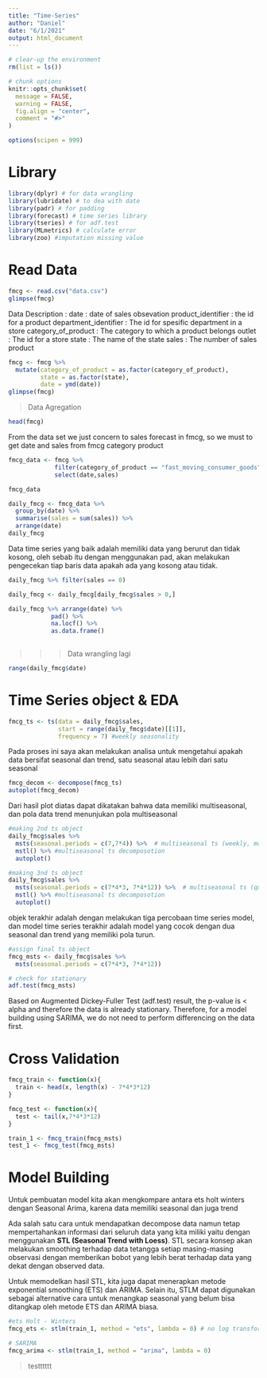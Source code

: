 ```yaml
---
title: "Time-Series"
author: "Daniel"
date: "6/1/2021"
output: html_document
---
```



```r
# clear-up the environment
rm(list = ls())

# chunk options
knitr::opts_chunk$set(
  message = FALSE,
  warning = FALSE,
  fig.align = "center",
  comment = "#>"
)

options(scipen = 999)
```

# Library

```r
library(dplyr) # for data wrangling
library(lubridate) # to dea with date
library(padr) # for padding
library(forecast) # time series library
library(tseries) # for adf.test
library(MLmetrics) # calculate error
library(zoo) #imputation missing value
```


# Read Data

```r
fmcg <- read.csv("data.csv")
glimpse(fmcg)
```

Data Description :
date : date of sales obsevation
product_identifier : the id for a product
department_identifier : The id for spesific department in a store
category_of_product : The category to which a product belongs
outlet : The id for a store
state : The name of the state
sales : The number of sales product

```r
fmcg <- fmcg %>% 
  mutate(category_of_product = as.factor(category_of_product),
         state = as.factor(state),
         date = ymd(date))
glimpse(fmcg)
```


> Data Agregation

```r
head(fmcg)
```


From the data set we just concern to sales forecast in fmcg, so we must to get date and sales from fmcg category product

```r
fmcg_data <- fmcg %>% 
             filter(category_of_product == "fast_moving_consumer_goods") %>% 
             select(date,sales)

fmcg_data
```

```r
daily_fmcg <- fmcg_data %>% 
  group_by(date) %>% 
  summarise(sales = sum(sales)) %>% 
  arrange(date)
daily_fmcg
```

Data time series yang baik adalah memiliki data yang berurut dan tidak kosong, oleh sebab itu dengan menggunakan pad, akan melakukan pengecekan tiap baris data apakah ada yang kosong atau tidak.


```r
daily_fmcg %>% filter(sales == 0)
```

```r
daily_fmcg <- daily_fmcg[daily_fmcg$sales > 0,]
```



```r
daily_fmcg %>% arrange(date) %>% 
            pad() %>% 
            na.locf() %>% 
            as.data.frame()
            
```
>>> Data wrangling lagi





```r
range(daily_fmcg$date)
```
# Time Series object & EDA

```r
fmcg_ts <- ts(data = daily_fmcg$sales,
              start = range(daily_fmcg$date)[[1]],
              frequency = 7) #weekly seasonality
```

Pada proses ini saya akan melakukan analisa untuk mengetahui apakah data bersifat seasonal dan trend, satu seasonal atau lebih dari satu seasonal

```r
fmcg_decom <- decompose(fmcg_ts)
autoplot(fmcg_decom)
```

Dari hasil plot diatas dapat dikatakan bahwa data memiliki multiseasonal, dan pola data trend menunjukan pola multiseasonal

```r
#making 2nd ts object
daily_fmcg$sales %>% 
  msts(seasonal.periods = c(7,7*4)) %>%  # multiseasonal ts (weekly, monthly)
  mstl() %>% #multiseasonal ts decomposotion
  autoplot()
```

```r
#making 3nd ts object
daily_fmcg$sales %>% 
  msts(seasonal.periods = c(7*4*3, 7*4*12)) %>%  # multiseasonal ts (quarterly, yearly)
  mstl() %>% #multiseasonal ts decomposotion
  autoplot()
```

objek terakhir adalah dengan melakukan tiga percobaan time series model, dan model time series terakhir adalah model yang cocok dengan dua seasonal dan trend yang memiliki pola turun.

```r
#assign final ts object
fmcg_msts <- daily_fmcg$sales %>% 
  msts(seasonal.periods = c(7*4*3, 7*4*12))

# check for stationary
adf.test(fmcg_msts)
```

Based on Augmented Dickey-Fuller Test (adf.test) result, the p-value is < alpha and therefore the data is already stationary. Therefore, for a model building using SARIMA, we do not need to perform differencing on the data first.


# Cross Validation

```r
fmcg_train <- function(x){
  train <- head(x, length(x) - 7*4*3*12)
}

fmcg_test <- function(x){
  test <- tail(x,7*4*3*12)
}

train_1 <- fmcg_train(fmcg_msts)
test_1 <- fmcg_test(fmcg_msts) 
```


# Model Building

Untuk pembuatan model kita akan mengkompare antara ets holt winters dengan Seasonal Arima, karena data memiliki seasonal dan juga trend   

Ada salah satu cara untuk mendapatkan decompose data namun tetap mempertahankan informasi dari seluruh data yang kita miliki yaitu dengan menggunakan **STL (Seasonal Trend with Loess)**. STL secara konsep akan melakukan smoothing terhadap data tetangga setiap masing-masing observasi dengan memberikan bobot yang lebih berat terhadap data yang dekat dengan observed data.   

Untuk memodelkan hasil STL, kita juga dapat menerapkan metode exponential smoothing (ETS) dan ARIMA. Selain itu, STLM dapat digunakan sebagai alternative cara untuk menangkap seasonal yang belum bisa ditangkap oleh metode ETS dan ARIMA biasa. 



```r
#ets Holt - Winters
fmcg_ets <- stlm(train_1, method = "ets", lambda = 0) # no log transformation for addivite data

# SARIMA
fmcg_arima <- stlm(train_1, method = "arima", lambda = 0)
```


> testttttt














